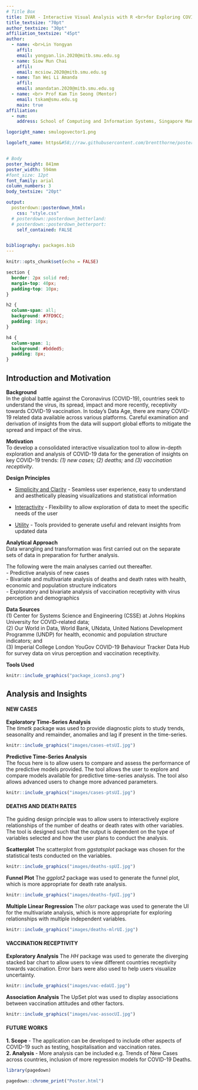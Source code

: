 ```yaml
---
# Title Box
title: IVAR - Interactive Visual Analysis with R <br>for Exploring COVID-19 Data <br>
title_textsize: "70pt"
author_textsize: "30pt"
affiliation_textsize: "45pt"
author:
  - name: <br>Lin Yongyan
    affil: 
    email: yongyan.lin.2020@mitb.smu.edu.sg
  - name: Siow Mun Chai
    affil: 
    email: mcsiow.2020@mitb.smu.edu.sg
  - name: Tan Wei Li Amanda
    affil: 
    email: amandatan.2020@mitb.smu.edu.sg
  - name: <br> Prof Kam Tin Seong (Mentor)
    email: tskam@smu.edu.sg
    main: true
affiliation:
  - num: 
    address: School of Computing and Information Systems, Singapore Management University

logoright_name: smulogovector1.png

logoleft_name: https&#58;//raw.githubusercontent.com/brentthorne/posterdown/master/images/betterhexlogo.png


# Body
poster_height: 841mm 
poster_width: 594mm
#font_size: 12pt
font_family: arial
column_numbers: 3
body_textsize: "20pt"

output: 
  posterdown::posterdown_html:
    css: "style.css"
  # posterdown::posterdown_betterland:
  # posterdown::posterdown_betterport:
    self_contained: FALSE


bibliography: packages.bib
---
```


```r
knitr::opts_chunk$set(echo = FALSE)
```

```css
section {
  border: 2px solid red;
  margin-top: 40px;
  padding-top: 10px;
}

h2 {
  column-span: all;
  background: #7FD9CC;
  padding: 10px;
}

h4 {
  column-span: 1;
  background: #bdded5;
  padding: 8px;
}
```
## Introduction and Motivation

**Background**<br>
In the global battle against the Coronavirus (COVID-19), countries seek to understand the virus, its spread, impact and more recently, receptivity towards COVID-19 vaccination. In today's Data Age, there are many COVID-19 related data available across various platforms. Careful examination and derivation of insights from the data will support global efforts to mitigate the spread and impact of the virus.

**Motivation**<br>
To develop a consolidated interactive visualization tool to allow in-depth exploration and analysis of COVID-19 data for the generation of insights on key COVID-19 trends: *(1) new cases; (2) deaths;* and *(3) vaccination receptivity*. 

**Design Principles**<br>

- <u>Simplicity and Clarity</u> - Seamless user experience, easy to understand and aesthetically pleasing visualizations and statistical information

- <u>Interactivity</u> - Flexibility to allow exploration of data to meet the specific needs of the user

- <u>Utility</u> - Tools provided to generate useful and relevant insights from updated data

**Analytical Approach**<br>
Data wrangling and transformation was first carried out on the separate sets of data in preparation for further analysis. 

The following were the main analyses carried out thereafter.<br>
- Predictive analysis of new cases<br>
- Bivariate and multivariate analysis of deaths and death rates with health, economic and population structure indicators<br>
- Exploratory and bivariate analysis of vaccination receptivity with virus perception and demographics

**Data Sources**<br>
(1) Center for Systems Science and Engineering (CSSE) at Johns Hopkins University for COVID-related data; <br>
(2) Our World in Data, World Bank, UNdata, United Nations Development Programme
(UNDP) for health, economic and population structure indicators; and <br>
(3) Imperial College London YouGov COVID-19 Behaviour Tracker Data Hub for survey data on virus perception and vaccination receptivity.

**Tools Used**<br>
```r
knitr::include_graphics("package_icons3.png")
```

## Analysis and Insights

#### NEW CASES

**Exploratory Time-Series Analysis**<br>
The *timetk* package was used to provide diagnostic plots to study trends, seasonality and
remainder, anomalies and lag if present in the time-series.

```r
knitr::include_graphics("images/cases-etsUI.jpg")
```

**Predictive Time-Series Analysis**<br>
The focus here is to allow users to compare and assess the performance of the predictive models
provided. The tool allows the user to explore and compare models available for predictive time-series analysis. The tool also allows advanced users to change more advanced parameters.

```r
knitr::include_graphics("images/cases-ptsUI.jpg")
```

#### DEATHS AND DEATH RATES
The guiding design principle was to allow users to interactively explore relationships of the number of deaths or death rates with other variables. The tool is designed such that the output is dependent on the type of variables selected and how the user plans to conduct the analysis.

**Scatterplot**
The scatterplot from *ggstatsplot* package was chosen for the statistical tests conducted on the variables.
```r
knitr::include_graphics("images/deaths-spUI.jpg")
```

**Funnel Plot**
The *ggplot2* package was used to generate the funnel plot, which is more appropriate for death rate analysis.
```r
knitr::include_graphics("images/deaths-fpUI.jpg")
```

**Multiple Linear Regression**
The *olsrr* package was used to generate the UI for the multivariate analysis, which is more appropriate for exploring relationships with multiple independent variables.
```r
knitr::include_graphics("images/deaths-mlrUI.jpg")
```

#### VACCINATION RECEPTIVITY
**Exploratory Analysis**
The *HH* package was used to generate the diverging stacked bar chart to allow users to view different countries receptivity towards vaccination. Error bars were also used to help users visualize uncertainty.

```r
knitr::include_graphics("images/vac-edaUI.jpg")
```

**Association Analysis**
The UpSet plot was used to display associations between vaccination attitudes and other factors.

```r
knitr::include_graphics("images/vac-assocUI.jpg")
```

#### FUTURE WORKS
**1. Scope** - The application can be developed to include other aspects of COVID-19 such as testing, hospitalisation and vaccination rates.<br>
**2. Analysis** - More analysis can be included e.g. Trends of New Cases across countries, inclusion of more regression models for COVID-19 Deaths.



```r
library(pagedown)

pagedown::chrome_print("Poster.html")

```



